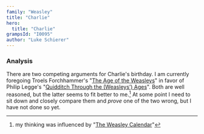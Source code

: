 ```yaml
---
family: "Weasley"
title: "Charlie"
hero:
  title: "Charlie"
grampsId: "I0095"
author: "Luke Schierer"
---
```


<Individual id={frontmatter.id} ></Individual>

### Analysis

There are two competing arguments for Charlie's birthday.  I am currently foregoing
Troels Forchhammer's "[The Age of the Weasleys][TAW]" in favor of Philip Legge's
"[Quidditch Through the (Weasleys’) Ages][QTWA]".  Both are well reasoned, but
the latter seems to fit better to me.[^221202-3]  At some point I need to sit
down and closely compare them and *prove* one of the two wrong, but I have not
done so yet.

[TAW]: <https://www.hp-lexicon.org/2004/05/02/the-age-of-the-weasleys/>

[QTWA]: <https://www.hp-lexicon.org/2007/07/18/quidditch-through-the-weasleys-ages-or-the-unusual-career-of-charles-weasley/> 

[^221202-3]: my thinking was influenced by "[The Weasley Calendar](https://www.redhen-publications.com/Wcalendar.html)" 

